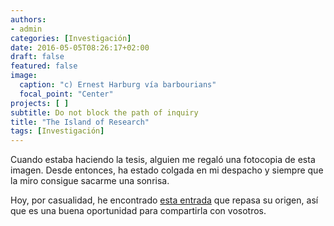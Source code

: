 ```yaml
---
authors:
- admin
categories: [Investigación]
date: 2016-05-05T08:26:17+02:00
draft: false
featured: false
image:
  caption: "c) Ernest Harburg vía barbourians"
  focal_point: "Center"
projects: [ ]
subtitle: Do not block the path of inquiry 
title: "The Island of Research"
tags: [Investigación]
---
```


Cuando estaba haciendo la tesis, alguien me regaló una fotocopia de esta imagen. Desde entonces, ha estado colgada en mi despacho y siempre que la miro consigue sacarme una sonrisa.

Hoy, por casualidad, he encontrado [esta entrada](<http://barbourians.org/2011/04/27/the-island-of-research/>) que repasa su origen, así que es una buena oportunidad para compartirla con vosotros.